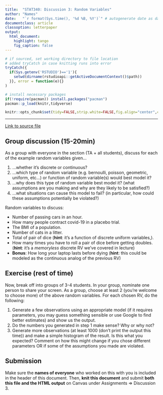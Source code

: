 ```yaml
---
title:  "STAT340: Discussion 3: Random Variables"
author: "Names"
date:   "`r format(Sys.time(), '%d %B, %Y')`" # autogenerate date as date of last knit
documentclass: article
classoption: letterpaper
output:
  html_document:
    highlight: tango
    fig_caption: false
---
```


```r
# if sourced, set working directory to file location
# added tryCatch in case knitting runs into error
tryCatch({
  if(Sys.getenv('RSTUDIO')=='1'){
    setwd(dirname(rstudioapi::getActiveDocumentContext()$path))
  }}, error = function(e){}
)

# install necessary packages
if(!require(pacman)) install.packages("pacman")
pacman::p_load(knitr,tidyverse)

knitr::opts_chunk$set(tidy=FALSE,strip.white=FALSE,fig.align="center",comment=" #")
```

---

[Link to source file](https://raw.githubusercontent.com/karlrohe/340-Spring21/master/docs/discussion/03/ds03.Rmd)

## Group discussion (15-20min)

As a group with everyone in the section (TA + all students), discuss for each of the example random variables given...

 1. ...whether it's discrete or continuous?
 2. ...which type of random variable (e.g. bernoulli, poisson, geometric, uniform, etc...) or function of random variable(s) would best model it?
 3. ...why does this type of random variable best model it? (what assumptions are you making and why are they likely to be satisfied?)
 4. ...what situations can cause this model to fail? (in particular, how could these assumptions potentially be violated?)

Random variables to discuss:

 - Number of passing cars in an hour.
 - How many people contract covid-19 in a placebo trial.
 - The BMI of a population.
 - Number of cats in a litter.
 - Total of pair of dice (**hint**: it's a function of discrete uniform variables,).
 - How many times you have to roll a pair of dice before getting doubles. (**hint**: it's a *memoryless* discrete RV we've covered in lecture)
 - **Bonus**: How long your laptop lasts before dying (**hint**: this could be modeled as the continuous analog of the previous RV)


## Exercise (rest of time)

Now, break off into groups of 3-4 students. In your group, nominate one person to share your screen. As a group, choose at least 2 (you're welcome to choose more) of the above random variables. For each chosen RV, do the following:

 1. Generate a few observations using an appropriate model (if it requires parameters, you may guess something sensible or use Google to find better estimates) and show us the output.
 2. Do the numbers you generated in step 1 make sense? Why or why not?
 3. Generate more observations (at least 1000 (don't print the output this time)) and make a simple histogram of the result. Is this what you expected? Comment on how this might change if you chose different parameters OR if some of the assumptions you made are violated.


## Submission

Make sure the **names of everyone** who worked on this with you is included in the header of this document. Then, **knit this document** and submit **both this file and the HTML output** on Canvas under Assignments ⇒ Discussion 3.
